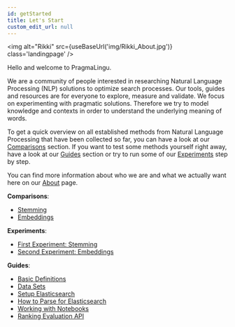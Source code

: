 ```yaml
---
id: getStarted
title: Let's Start
custom_edit_url: null
---
```



<img
  alt="Rikki"
  src={useBaseUrl('img/Rikki_About.jpg')}
  class='landingpage'
/>


Hello and welcome to PragmaLingu.

We are a community of people interested in researching Natural Language Processing (NLP) solutions to optimize search processes. Our tools, guides and resources are for everyone to explore, measure and validate. 
We focus on experimenting with pragmatic solutions. Therefore we try to model knowledge and contexts in order to understand the underlying meaning of words.

To get a quick overview on all established methods from Natural Language Processing that have been collected so far, you can have a look at our [Comparisons](./comparisons/comparisons-intro.mdx) section.
If you want to test some methods yourself right away, have a look at our [Guides](./guides/guides-intro.mdx) section or try to run some of our [Experiments](./experiments/experiments-intro.mdx) step by step.

You can find more information about who we are and what we actually want here on our [About](https://pragmalingu.de/about) page.

**Comparisons**:
* [Stemming](./comparisons/stemming.mdx)
* [Embeddings](./comparisons/embeddings.mdx) 

**Experiments**:
* [First Experiment: Stemming](./experiments/experiment1.mdx)
* [Second Experiment: Embeddings](./experiments/experiment2.mdx) 

**Guides**:
* [Basic Definitions](./guides/basic-definitions.mdx)
* [Data Sets](./guides/data-comparison.mdx) 
* [Setup Elasticsearch](./guides/elastic-setup.mdx)
* [How to Parse for Elasticsearch](./guides/how-to-parse.mdx) 
* [Working with Notebooks](./guides/notebooks.mdx)
* [Ranking Evaluation API](./guides/ranking-api.mdx) 
